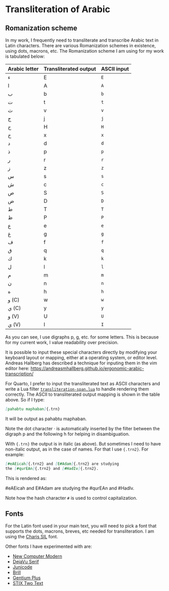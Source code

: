 # Transliteration of Arabic 

## Romanization scheme

In my work, I frequently need to transliterate and transcribe Arabic text in Latin characters.
There are various Romanization schemes in existence, using dots, macrons, etc.
The Romanization scheme I am using for my work is tabulated below:

| Arabic letter | Transliterated output | ASCII input |
|:--|:--|:--|
|[ء]{.ar}    | [E]{.trn2} | `E`|
|[ا]{.ar}    | [A]{.trn2} | `A`|
|[ب]{.ar}    | [b]{.trn2} | `b`|
|[ت]{.ar}    | [t]{.trn2} | `t`|
|[ث]{.ar}    | [v]{.trn2} | `v`|
|[ج]{.ar}    | [j]{.trn2} | `j`|
|[ح]{.ar}    | [H]{.trn2} | `H`|
|[خ]{.ar}    | [x]{.trn2} | `x`|
|[د]{.ar}    | [d]{.trn2} | `d`|
|[ذ]{.ar}    | [p]{.trn2} | `p`|
|[ر]{.ar}    | [r]{.trn2} | `r`|
|[ز]{.ar}    | [z]{.trn2} | `z`|
|[س]{.ar}    | [s]{.trn2} | `s`|
|[ش]{.ar}    | [c]{.trn2} | `c`|
|[ص]{.ar}    | [S]{.trn2} | `S`|
|[ض]{.ar}    | [D]{.trn2} | `D`|
|[ط]{.ar}    | [T]{.trn2} | `T`|
|[ظ]{.ar}    | [P]{.trn2} | `P`|
|[ع]{.ar}    | [e]{.trn2} | `e`|
|[غ]{.ar}    | [g]{.trn2} | `g`|
|[ف]{.ar}    | [f]{.trn2} | `f`|
|[ق]{.ar}    | [q]{.trn2} | `q`|
|[ك]{.ar}    | [k]{.trn2} | `k`|
|[ل]{.ar}    | [l]{.trn2} | `l`|
|[م]{.ar}    | [m]{.trn2} | `m`|
|[ن]{.ar}    | [n]{.trn2} | `n`|
|[ه]{.ar}    | [h]{.trn2} | `h`|
|[و]{.ar} (C)| [w]{.trn2} | `w`|
|[ي]{.ar} (C)| [y]{.trn2} | `y`|
|[و]{.ar} (V)| [U]{.trn2} | `U`|
|[ي]{.ar} (V)| [I]{.trn2} | `I`|

As you can see, I use digraphs [p]{.trn}, [g]{.trn}, etc. for some letters.
This is because for my current work, I value readability over precision.

It is possible to input these special characters directly by modifying your keyboard layout or mapping, either at a operating system, or editor level.
Andreas Hallberg has described a technique for inputing them in the vim editor here:
<https://andreasmhallberg.github.io/ergonomic-arabic-transcription/>

For Quarto, I prefer to input the transliterated text as ASCII characters and write a Lua filter 
[`transliteration-span.lua`](https://github.com/adamiturabi/quarto-arabic-mwe/blob/main/_extensions/arabic-support/transliteration-span.lua)
to handle rendering them correctly. The ASCII to transliterated output mapping is shown in the table above. So if I type:

```md
[pahabtu maphaban]{.trn}
```

It will be output as 
[pahabtu maphaban]{.trn}.

Note the dot character · is automatically inserted by the filter between the digraph [p]{.trn} and the following [h]{.trn} for helping in disambiguation.

With `{.trn}` the output is in italic (as above).
But sometimes I need to have non-italic output, as in the case of names. For that I use `{.trn2}`. For example:

```md
[#eAEicah]{.trn2} and [E#Adam]{.trn2} are studying 
the [#qurEAn]{.trn2} and [#HadIv]{.trn2}.
```

This is rendered as:

[#eAEicah]{.trn2} and [E#Adam]{.trn2} are studying the [#qurEAn]{.trn2} and [#HadIv]{.trn2}.

Note how the hash character `#` is used to control capitalization.

## Fonts

For the Latin font used in your main text, you will need to pick a font that supports the dots, macrons, breves, etc needed for transliteration. I am using the 
[Charis SIL](https://software.sil.org/charis/download/)
font.

Other fonts I have experimented with are:

+ [New Computer Modern](https://ctan.org/pkg/newcomputermodern?lang=en)
+ [DejaVu Serif](https://github.com/dejavu-fonts/dejavu-fonts/releases)
+ [Junicode](https://github.com/psb1558/Junicode-font/releases)
+ [Brill](https://brill.com/page/419386?language=en)
+ [Gentium Plus](https://software.sil.org/gentium/download/)
+ [STIX Two Text](https://github.com/stipub/stixfonts/releases)

